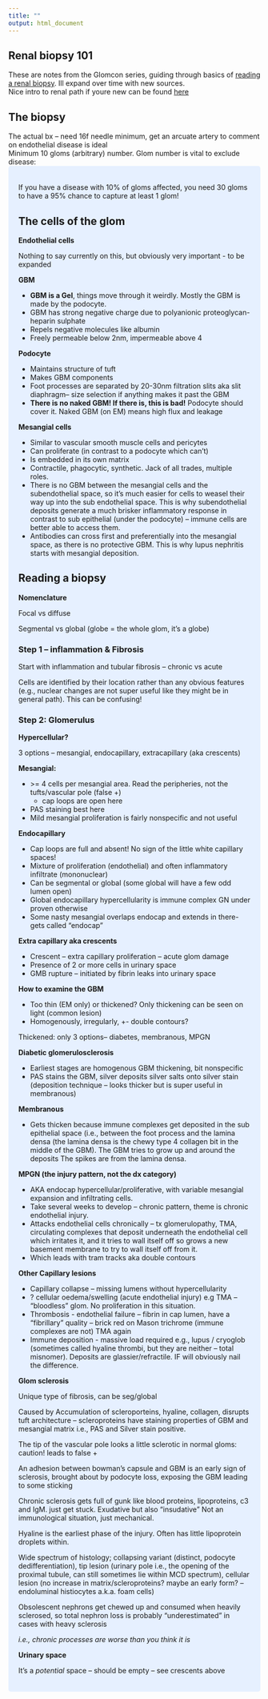 ---
title: ""
output: html_document
---
## Renal biopsy 101

These are notes from the Glomcon series, guiding through basics of [reading a renal biopsy](https://www.youtube.com/watch?v=E39aDH5gc-A). Ill expand over time with new sources.
<br>
Nice intro to renal path if youre new can be found [here](https://webpath.med.utah.edu/RENAHTML/RENALIDX.html) 

## The biopsy

The actual bx – need 16f needle minimum, get an arcuate artery to comment on endothelial disease is ideal
<br>
Minimum 10 gloms (arbitrary) number. Glom number is vital to exclude disease:
<br>
<style>
div.blue { background-color:#e6f0ff; border-radius: 5px; padding: 20px;}
</style>
<div class = "blue">
If you have a disease with 10% of gloms affected, you need 30 gloms to have a 95% chance to capture at least 1 glom!
<br>

## The cells of the glom

**Endothelial cells**

Nothing to say currently on this, but obviously very important - to be expanded

**GBM**

-   **GBM is a Gel**, things move through it weirdly. Mostly the GBM is made by the podocyte.
-   GBM has strong negative charge due to polyanionic proteoglycan-heparin sulphate
-   Repels negative molecules like albumin
-   Freely permeable below 2nm, impermeable above 4

**Podocyte**

-   Maintains structure of tuft
-   Makes GBM components
-   Foot processes are separated by 20-30nm filtration slits aka slit diaphragm– size selection if anything makes it past the GBM
-   **There is no naked GBM! If there is, this is bad!** Podocyte should cover it. Naked GBM (on EM) means high flux and leakage

**Mesangial cells**

-   Similar to vascular smooth muscle cells and pericytes
-   Can proliferate (in contrast to a podocyte which can’t)
-   Is embedded in its own matrix
-   Contractile, phagocytic, synthetic. Jack of all trades, multiple roles.
-   There is no GBM between the mesangial cells and the subendothelial space, so it’s much easier for cells to weasel their way up into the sub endothelial space. This is why subendothelial deposits generate a much brisker inflammatory response in contrast to sub epithelial (under the podocyte) – immune cells are better able to access them.
-   Antibodies can cross first and preferentially into the mesangial space, as there is no protective GBM. This is why lupus nephritis starts with mesangial deposition.

## Reading a biopsy

**Nomenclature**

Focal vs diffuse

Segmental vs global (globe = the whole glom, it’s a globe)

### Step 1 – inflammation & Fibrosis

Start with inflammation and tubular fibrosis – chronic vs acute

Cells are identified by their location rather than any obvious features (e.g., nuclear changes are not super useful like they might be in general path). This can be confusing!

### Step 2: Glomerulus

**Hypercellular?**

3 options – mesangial, endocapillary, extracapillary (aka crescents)

**Mesangial:**

-   \>= 4 cells per mesangial area. Read the peripheries, not the tufts/vascular pole (false +)
    -   cap loops are open here
-   PAS staining best here
-   Mild mesangial proliferation is fairly nonspecific and not useful

**Endocapillary**

-   Cap loops are full and absent! No sign of the little white capillary spaces!
-   Mixture of proliferation (endothelial) and often inflammatory infiltrate (mononuclear)
-   Can be segmental or global (some global will have a few odd lumen open)
-   Global endocapillary hypercellularity is immune complex GN under proven otherwise
-   Some nasty mesangial overlaps endocap and extends in there- gets called “endocap”

**Extra capillary aka crescents**

-   Crescent – extra capillary proliferation – acute glom damage
-   Presence of 2 or more cells in urinary space
-   GMB rupture – initiated by fibrin leaks into urinary space

**How to examine the GBM**

-   Too thin (EM only) or thickened? Only thickening can be seen on light (common lesion)
-   Homogenously, irregularly, +- double contours?

Thickened: only 3 options– diabetes, membranous, MPGN

**Diabetic glomerulosclerosis**

-   Earliest stages are homogenous GBM thickening, bit nonspecific
-   PAS stains the GBM, silver deposits silver salts onto silver stain (deposition technique – looks thicker but is super useful in membranous)

**Membranous**

-   Gets thicken because immune complexes get deposited in the sub epithelial space (i.e., between the foot process and the lamina densa (the lamina densa is the chewy type 4 collagen bit in the middle of the GBM). The GBM tries to grow up and around the deposits The spikes are from the lamina densa.

**MPGN (the injury pattern, not the dx category)**

-   AKA endocap hypercellular/proliferative, with variable mesangial expansion and infiltrating cells.
-   Take several weeks to develop – chronic pattern, theme is chronic endothelial injury.
-   Attacks endothelial cells chronically – tx glomerulopathy, TMA, circulating complexes that deposit underneath the endothelial cell which irritates it, and it tries to wall itself off so grows a new basement membrane to try to wall itself off from it.
-   Which leads with tram tracks aka double contours

**Other Capillary lesions**

-   Capillary collapse – missing lumens without hypercellularity
-   ? cellular oedema/swelling (acute endothelial injury) e.g TMA – “bloodless” glom. No proliferation in this situation.
-   Thrombosis - endothelial failure – fibrin in cap lumen, have a “fibrillary” quality – brick red on Mason trichrome (immune complexes are not) TMA again
-   Immune deposition - massive load required e.g., lupus / cryoglob (sometimes called hyaline thrombi, but they are neither – total misnomer). Deposits are glassier/refractile. IF will obviously nail the difference.

**Glom sclerosis**

Unique type of fibrosis, can be seg/global

Caused by Accumulation of scleroporteins, hyaline, collagen, disrupts tuft architecture – scleroproteins have staining properties of GBM and mesangial matrix i.e., PAS and Silver stain positive.

The tip of the vascular pole looks a little sclerotic in normal gloms: caution! leads to false +

An adhesion between bowman’s capsule and GBM is an early sign of sclerosis, brought about by podocyte loss, exposing the GBM leading to some sticking

Chronic sclerosis gets full of gunk like blood proteins, lipoproteins, c3 and IgM. just get stuck. Exudative but also “insudative” Not an immunological situation, just mechanical.

Hyaline is the earliest phase of the injury. Often has little lipoprotein droplets within.

Wide spectrum of histology; collapsing variant (distinct, podocyte dedifferentiation), tip lesion (urinary pole i.e., the opening of the proximal tubule, can still sometimes lie within MCD spectrum), cellular lesion (no increase in matrix/scleroproteins? maybe an early form? – endoluminal histiocytes a.k.a. foam cells)

Obsolescent nephrons get chewed up and consumed when heavily sclerosed, so total nephron loss is probably “underestimated” in cases with heavy sclerosis

*i.e., chronic processes are worse than you think it is*

**Urinary space**

It’s a *potential* space – should be empty – see crescents above
